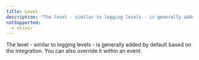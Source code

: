```yaml
---
title: Level
description: "The level - similar to logging levels - is generally added by default based on the integration. You can also override it within an event."
notSupported:
  - elixir
---
```


The level - similar to logging levels - is generally added by default based on the integration. You can also override it within an event.

<PlatformContent includePath="set-level" />
